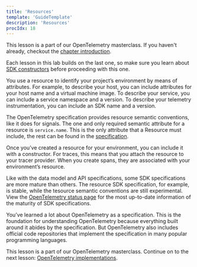 ```yaml
---
title: 'Resources'
template: 'GuideTemplate'
description: 'Resources'
procIdx: 18
---
```


<Callout variant="course">

This lesson is a part of our OpenTelemetry masterclass. If you haven't already, checkout the [chapter introduction](/opentelemetry-masterclass/fundamentals).

Each lesson in this lab builds on the last one, so make sure you learn about [SDK constructors](/opentelemetry-masterclass/fundamentals/sdk-constructors) before proceeding with this one.

</Callout>

You use a resource to identify your project’s environment by means of attributes. For example, to describe your host, you can include attributes for your host name and a virtual machine image. To describe your service, you can include a service namespace and a version. To describe your telemetry instrumentation, you can include an SDK name and a version.

The OpenTelemetry specification provides resource semantic conventions, like it does for signals. The one and only required semantic attribute for a resource is `service.name`. This is the only attribute that a Resource must include, the rest can be found in the [specification](https://opentelemetry.io/docs/reference/specification/resource/semantic_conventions/#semantic-attributes-with-sdk-provided-default-value).

Once you’ve created a resource for your environment, you can include it with a constructor. For traces, this means that you attach the resource to your tracer provider. When you create spans, they are associated with your environment’s resource.

Like with the data model and API specifications, some SDK specifications are more mature than others. The resource SDK specification, for example, is stable, while the tesource semantic conventions are still experimental. View the [OpenTelemetry status page](https://opentelemetry.io/status/) for the most up-to-date information of the maturity of SDK specifications.

You’ve learned a lot about OpenTelemetry as a specification. This is the foundation for understanding OpenTelemetry because everything built around it abides by the specification. But OpenTelemetry also includes official code repositories that implement the specification in many popular programming languages.

<Callout variant="course">

This lesson is a part of our OpenTelemetry masterclass. Continue on to the next lesson: [OpenTelemetry implementations](/opentelemetry-masterclass/fundamentals/opentelemetry-implementations).

</Callout>
